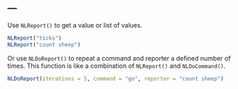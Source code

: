 ---
---
  
Use `NLReport()` to get a value or list of values.

```r
NLReport("ticks")
NLReport("count sheep")
```

Or use `NLDoReport()` to repeat a command and reporter a defined number of times. This function is like a combination of `NLReport()` and `NLDoCommand()`.

```r
NLDoReport(iterations = 5, command = "go", reporter = "count sheep")
```
